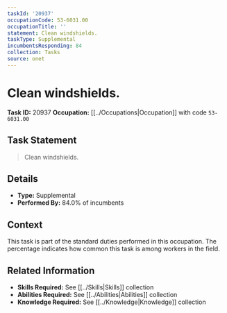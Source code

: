 ```yaml
---
taskId: '20937'
occupationCode: 53-6031.00
occupationTitle: ''
statement: Clean windshields.
taskType: Supplemental
incumbentsResponding: 84
collection: Tasks
source: onet
---
```

# Clean windshields.

**Task ID:** 20937
**Occupation:** [[../Occupations|Occupation]] with code `53-6031.00`

## Task Statement

> Clean windshields.

## Details

- **Type:** Supplemental
- **Performed By:** 84.0% of incumbents

## Context

This task is part of the standard duties performed in this occupation. The percentage indicates how common this task is among workers in the field.

## Related Information

- **Skills Required:** See [[../Skills|Skills]] collection
- **Abilities Required:** See [[../Abilities|Abilities]] collection
- **Knowledge Required:** See [[../Knowledge|Knowledge]] collection
